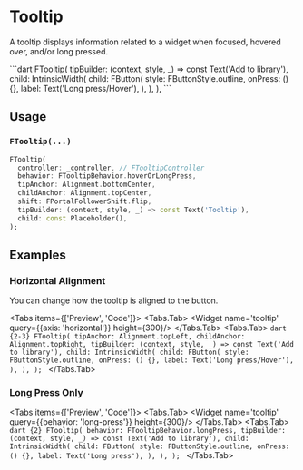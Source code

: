 
# Tooltip
A tooltip displays information related to a widget when focused, hovered over, and/or long pressed.

<LinkBadgeGroup>
    <LinkBadge label="API Reference" href="https://pub.dev/documentation/forui/latest/forui.widgets.tooltip/forui.widgets.tooltip-library.html"/>
</LinkBadgeGroup>
<Tabs items={['Preview', 'Code']}>
  <Tabs.Tab>
    <Widget name='tooltip' height={300}/>
  </Tabs.Tab>
  <Tabs.Tab>
    ```dart
    FTooltip(
      tipBuilder: (context, style, _) => const Text('Add to library'),
      child: IntrinsicWidth(
        child: FButton(
          style: FButtonStyle.outline,
          onPress: () {},
          label: Text('Long press/Hover'),
        ),
      ),
    ),
    ```
  </Tabs.Tab>
</Tabs>

## Usage

### `FTooltip(...)`

```dart
FTooltip(
  controller: _controller, // FTooltipController
  behavior: FTooltipBehavior.hoverOrLongPress,
  tipAnchor: Alignment.bottomCenter,
  childAnchor: Alignment.topCenter,
  shift: FPortalFollowerShift.flip,
  tipBuilder: (context, style, _) => const Text('Tooltip'),
  child: const Placeholder(),
);
```

## Examples

### Horizontal Alignment

You can change how the tooltip is aligned to the button.

<Tabs items={['Preview', 'Code']}>
  <Tabs.Tab>
    <Widget name='tooltip' query={{axis: 'horizontal'}} height={300}/>
  </Tabs.Tab>
  <Tabs.Tab>
    ```dart {2-3}
    FTooltip(
      tipAnchor: Alignment.topLeft,
      childAnchor: Alignment.topRight,
      tipBuilder: (context, style, _) => const Text('Add to library'),
      child: IntrinsicWidth(
        child: FButton(
          style: FButtonStyle.outline,
          onPress: () {},
          label: Text('Long press/Hover'),
        ),
      ),
    );
    ```
  </Tabs.Tab>
</Tabs>

### Long Press Only

<Tabs items={['Preview', 'Code']}>
  <Tabs.Tab>
    <Widget name='tooltip' query={{behavior: 'long-press'}} height={300}/>
  </Tabs.Tab>
  <Tabs.Tab>
    ```dart {2}
    FTooltip(
      behavior: FTooltipBehavior.longPress,
      tipBuilder: (context, style, _) => const Text('Add to library'),
      child: IntrinsicWidth(
        child: FButton(
          style: FButtonStyle.outline,
          onPress: () {},
          label: Text('Long press'),
        ),
      ),
    );
    ```
  </Tabs.Tab>
</Tabs>
